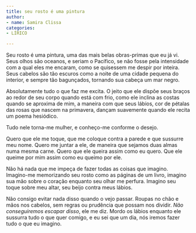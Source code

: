 ```yaml
---
title: seu rosto é uma pintura
author:
- name: Samira Clissa
categories:
- LÍRICO

---
```


Seu rosto é uma pintura, uma das mais belas obras-primas que eu já vi. Seus olhos são oceanos, e seriam o Pacífico, se não fosse pela intensidade com a qual eles me encaram, como se quisessem me despir por inteira. Seus cabelos são tão escuros como a noite de uma cidade pequena do interior, e sempre tão bagunçados, tornando sua cabeça um mar negro.

Absolutamente tudo o que faz me excita. O jeito que ele dispõe seus braços ao redor de seu corpo quando está com frio, como ele inclina as costas quando se aproxima de mim, a maneira com que  seus lábios, cor de pétalas das rosas que nascem na primavera, dançam suavemente quando ele recita um poema hesiódico. 

Tudo nele torna-me mulher, e conheço-me conforme o desejo. 

Quero que ele me toque, que me coloque contra a parede e que sussurre meu nome. Quero me juntar a ele, de maneira que sejamos duas almas numa mesma carne. Quero que ele queira assim como eu quero. Que ele queime por mim assim como eu queimo por ele.

Não há nada que me impeça de fazer todas as coisas que imagino. Imagino-me memorizando seu rosto como as páginas de um livro, imagino sua mão sobre o coração enquanto seu olhar me perfura. Imagino seu toque sobre meu altar, seu beijo contra meus lábios. 

Não consigo evitar nada disso quando o vejo passar. Roupas no chão e mãos nos cabelos, sem regras ou prudência que possam nos dividir. *Não conseguiremos escapar disso*, ele me diz. Mordo os lábios enquanto ele sussurra tudo o que quer comigo, e eu sei que um dia, nós iremos fazer tudo o que eu imagino.


<a href="https://instagram.com/samyclissa"><i class="bi bi-instagram"></i></a>
